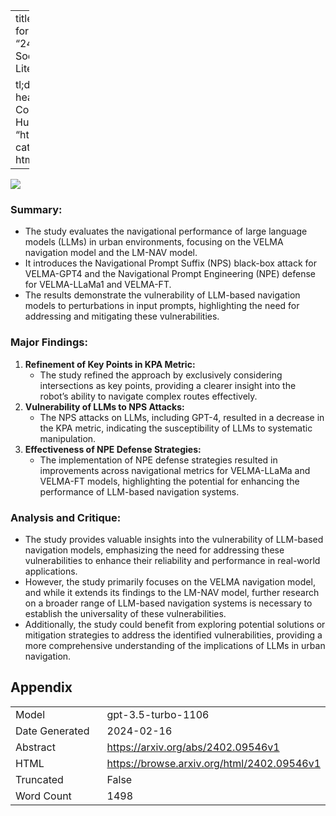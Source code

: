 
---
title: "How Secure Are Large Language Models (LLMs) for Navigation in Urban Environments?"
id: "2402.09546v1"
description: "Article: The Impact of Social Media on Mental Health: A Review of the Literature

tl;dr: Social media can negatively impact mental health, but more research is needed."
author: Congcong Wen, Jiazhao Liang, Shuaihang Yuan, Hao Huang, Yi Fang
date: "2024-02-14"
image: "https://browse.arxiv.org/html/2402.09546v1/x1.png"
categories: ['education', 'prompt-engineering']
format:
  html:
    code-overflow: wrap
---

![](https://browse.arxiv.org/html/2402.09546v1/x1.png)

### **Summary:**
- The study evaluates the navigational performance of large language models (LLMs) in urban environments, focusing on the VELMA navigation model and the LM-NAV model.
- It introduces the Navigational Prompt Suffix (NPS) black-box attack for VELMA-GPT4 and the Navigational Prompt Engineering (NPE) defense for VELMA-LLaMa1 and VELMA-FT.
- The results demonstrate the vulnerability of LLM-based navigation models to perturbations in input prompts, highlighting the need for addressing and mitigating these vulnerabilities.

### Major Findings:
1. **Refinement of Key Points in KPA Metric:**
   - The study refined the approach by exclusively considering intersections as key points, providing a clearer insight into the robot’s ability to navigate complex routes effectively.

2. **Vulnerability of LLMs to NPS Attacks:**
   - The NPS attacks on LLMs, including GPT-4, resulted in a decrease in the KPA metric, indicating the susceptibility of LLMs to systematic manipulation.

3. **Effectiveness of NPE Defense Strategies:**
   - The implementation of NPE defense strategies resulted in improvements across navigational metrics for VELMA-LLaMa and VELMA-FT models, highlighting the potential for enhancing the performance of LLM-based navigation systems.

### Analysis and Critique:
- The study provides valuable insights into the vulnerability of LLM-based navigation models, emphasizing the need for addressing these vulnerabilities to enhance their reliability and performance in real-world applications.
- However, the study primarily focuses on the VELMA navigation model, and while it extends its findings to the LM-NAV model, further research on a broader range of LLM-based navigation systems is necessary to establish the universality of these vulnerabilities.
- Additionally, the study could benefit from exploring potential solutions or mitigation strategies to address the identified vulnerabilities, providing a more comprehensive understanding of the implications of LLMs in urban navigation.

## Appendix

|          |          |
|----------|----------|
| Model     | gpt-3.5-turbo-1106       |
| Date Generated     | 2024-02-16       |
| Abstract | [https://arxiv.org/abs/2402.09546v1](https://arxiv.org/abs/2402.09546v1)        |
| HTML     | [https://browse.arxiv.org/html/2402.09546v1](https://browse.arxiv.org/html/2402.09546v1)       |
| Truncated       | False       |
| Word Count       | 1498       |
